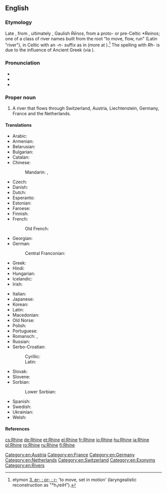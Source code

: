 ==English==
{{wikipedia}}

===Etymology===
Late {{etyl|ang|en}} {{m|ang|Rīn}}, from {{etyl|gmh|en}}, ultimately  {{etyl|gem-pro|en}} {{m|gem-pro|*Rīnaz}}, Gaulish  ''Rēnos'', from a proto- or pre-Celtic ''*Reinos''; one of  a class of river names built from the root {{m|ine-pro|*h₃er-|*h₃reyh₂-}}  "to move, flow, run" (Latin {{m|la|rivus}}  "river"), in Celtic with an ''-n-'' suffix as in {{etyl|sga|-}} {{m|sga|rian|rīan|sea}} (more at {{m|en|run}}).<ref>{{R:ine:IEW|326}} etymon  [http://www.utexas.edu/cola/centers/lrc/ielex/R/P0498.html 3. er- : or- : r-]   'to move, set in motion' (laryngealistic reconstruction as "*h₁reiH").</ref>
The spelling with ''Rh-'' is due to  the influence of Ancient Greek {{m|grc|Ῥῆνος}} (via {{etyl|fr|en}}  {{m|fr|Rhin}}).

===Pronunciation===
* {{IPA|/raɪn/|lang=en}}
* {{audio|en-us-Rhine.ogg|Audio (US)|lang=en}}
* {{rhymes|aɪn|lang=en}}

===Proper noun===
{{en-proper noun|head=the Rhine}}

# A river that flows through Switzerland, Austria, Liechtenstein, Germany, France and the Netherlands.

====Translations====
{{trans-top|river that flows through Europe}}
* Arabic: {{t|ar|نَهْر اَلرَّايْن|m|tr=nahr ar-rayn}}
* Armenian: {{t|hy|Հռենոս}}
* Belarusian: {{t|be|Рэйн|m|tr=Rejn|sc=Cyrl}}
* Bulgarian: {{t|bg|Рейн|m|tr=Rejn|sc=Cyrl}}
* Catalan: {{t|ca|Rin|m}}
* Chinese:
*: Mandarin: {{t+|cmn|萊茵河|sc=Hani}}, {{t|cmn|莱茵河|tr=Láiyīn hé|sc=Hani}}
* Czech: {{t+|cs|Rýn|m}}
* Danish: {{t|da|Rhinen}}
* Dutch: {{t+|nl|Rijn|m}}
* Esperanto: {{t|eo|Rejno}}
* Estonian: {{t|et|Rein}}
* Faroese: {{t|fo|Rín|f}}
* Finnish: {{t+|fi|Rein}}
* French: {{t+|fr|Rhin|m}}
*: Old French: {{t|fro|Rin|m}}
* Georgian: {{t|ka|რაინი}}
* German: {{t+|de|Rhein|m}}
*: Central Franconian: {{t|gmw-cfr|Rhing|m}}
* Greek: {{t+|el|Ρήνος|m}}
* Hindi: {{t|hi|राइन|tr=rā'in|sc=Deva}}
* Hungarian: {{t+|hu|Rajna}}
* Icelandic: {{t+|is|Rín|f}}
* Irish: {{t|ga|Réin|f|alt=An Réin}}
{{trans-mid}}
* Italian: {{t+|it|Reno|m}}
* Japanese: {{t|ja|ライン川|tr=Rain-gawa|sc=Jpan}}
* Korean: {{t|ko|라인 강|tr=Rain gang|sc=Kore}}
* Latin: {{t+|la|Rhenus}}
* Macedonian: {{t|mk|Рајна|f|tr=Rájna}}
* Old Norse: {{t|non|Rín|f}}
* Polish: {{t+|pl|Ren|m}}
* Portuguese: {{t+|pt|Reno|m}}
* Romansch: {{t|rm|Rain|m}}, {{t|rm|Rein|m}}
* Russian: {{t+|ru|Рейн|m}}
* Serbo-Croatian:
*: Cyrillic: {{t|sh|Рајна|f|sc=Cyrl}}
*: Latin: {{t+|sh|Rajna|f}}
* Slovak: {{t|sk|Rýn}}
* Slovene: {{t+|sl|Ren|m}}
* Sorbian:
*: Lower Sorbian: {{t|dsb|Ryn|m}}
* Spanish: {{t|es|Rin|m}}
* Swedish: {{t+|sv|Rhen}}
* Ukrainian: {{t|uk|Рейн|m|tr=Rejn|sc=Cyrl}}
* Welsh: {{t|cy|Rhein}}
{{trans-bottom}}
====References====
<references/>
[[Category:en:Austria]]
[[Category:en:France]]
[[Category:en:Germany]]
[[Category:en:Netherlands]]
[[Category:en:Switzerland]]
[[Category:en:Exonyms]]
[[Category:en:Rivers]]

[[cs:Rhine]]
[[de:Rhine]]
[[et:Rhine]]
[[el:Rhine]]
[[fr:Rhine]]
[[io:Rhine]]
[[hu:Rhine]]
[[ja:Rhine]]
[[pl:Rhine]]
[[ro:Rhine]]
[[ru:Rhine]]
[[fi:Rhine]]